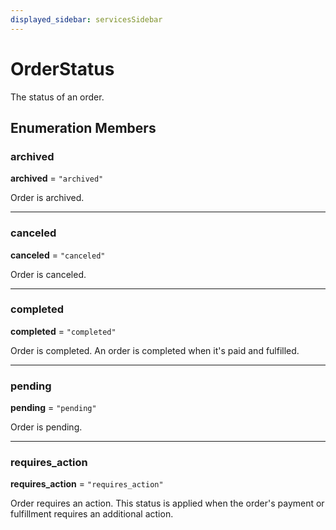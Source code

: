 ```yaml
---
displayed_sidebar: servicesSidebar
---
```



# OrderStatus

The status of an order.

## Enumeration Members

### archived

 **archived** = ``"archived"``

Order is archived.

___

### canceled

 **canceled** = ``"canceled"``

Order is canceled.

___

### completed

 **completed** = ``"completed"``

Order is completed. An order is completed when it's paid and fulfilled.

___

### pending

 **pending** = ``"pending"``

Order is pending.

___

### requires\_action

 **requires\_action** = ``"requires_action"``

Order requires an action. This status is applied when the order's payment or fulfillment requires an additional action.
